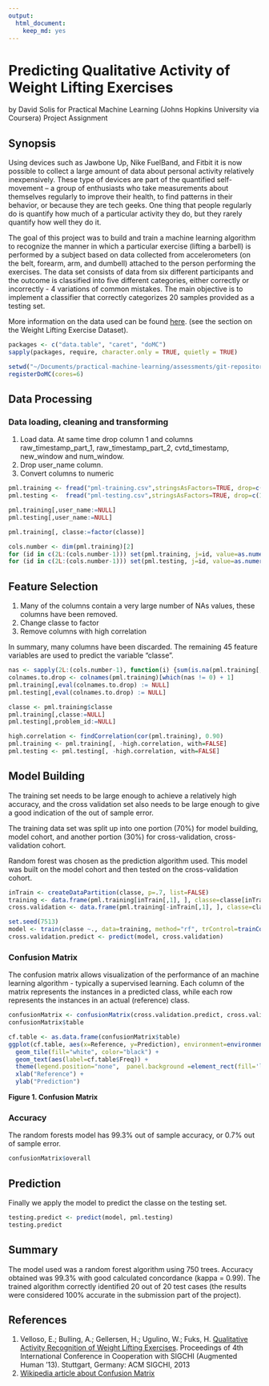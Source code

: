 ```yaml
---
output:
  html_document:
    keep_md: yes
---
```

# Predicting Qualitative Activity of Weight Lifting Exercises
by David Solis for Practical Machine Learning (Johns Hopkins University via Coursera) Project Assignment

## Synopsis
Using devices such as Jawbone Up, Nike FuelBand, and Fitbit it is now possible to collect a large amount of data about personal activity relatively inexpensively. These type of devices are part of the quantified self-movement – a group of enthusiasts who take measurements about themselves regularly to improve their health, to find patterns in their behavior, or because they are tech geeks. One thing that people regularly do is quantify how much of a particular activity they do, but they rarely quantify how well they do it. 

The goal of this project was to build and train a machine learning algorithm to recognize the manner in which a particular exercise (lifting a barbell) is performed by a subject based on data collected from accelerometers (on the belt, forearm, arm, and dumbell) attached to the person performing the exercises. The data set consists of data from six different participants and the outcome is classified into five different categories, either correctly or incorrectly - 4 variations of common mistakes. The main objective is to implement a classifier that correctly categorizes 20 samples provided as a testing set.

More information on the data used can be found [here](http://groupware.les.inf.puc-rio.br/har). (see the section on the Weight Lifting Exercise Dataset). 

```r
packages <- c("data.table", "caret", "doMC")
sapply(packages, require, character.only = TRUE, quietly = TRUE)

setwd("~/Documents/practical-machine-learning/assessments/git-repository")
registerDoMC(cores=6)
```

## Data Processing

### Data loading, cleaning and transforming
1. Load data. At same time drop column 1 and columns raw_timestamp_part_1, raw_timestamp_part_2,  cvtd_timestamp, new_window and num_window.
2. Drop user_name column. 
3. Convert columns to numeric

```r
pml.training <- fread("pml-training.csv",stringsAsFactors=TRUE, drop=c(1,3:7))
pml.testing <-  fread("pml-testing.csv",stringsAsFactors=TRUE, drop=c(1,3:7))

pml.training[,user_name:=NULL]
pml.testing[,user_name:=NULL]

pml.training[, classe:=factor(classe)]

cols.number <- dim(pml.training)[2]
for (id in c(2L:(cols.number-1))) set(pml.training, j=id, value=as.numeric(pml.training[[id]]))
for (id in c(2L:(cols.number-1))) set(pml.testing, j=id, value=as.numeric(pml.testing[[id]]))
```

## Feature Selection
1. Many of the columns contain a very large number of NAs values, these columns have been removed.  
2. Change classe to factor
3. Remove columns with high correlation

In summary, many columns have been discarded. The remaining 45 feature variables are used to predict the variable "classe".    

```r
nas <- sapply(2L:(cols.number-1), function(i) {sum(is.na(pml.training[,i, with=FALSE]))})
colnames.to.drop <- colnames(pml.training)[which(nas != 0) + 1]
pml.training[,eval(colnames.to.drop) := NULL]
pml.testing[,eval(colnames.to.drop) := NULL]

classe <- pml.training$classe
pml.training[,classe:=NULL]
pml.testing[,problem_id:=NULL]

high.correlation <- findCorrelation(cor(pml.training), 0.90)
pml.training <- pml.training[, -high.correlation, with=FALSE]
pml.testing <- pml.testing[, -high.correlation, with=FALSE]
```


## Model Building

The training set needs to be large enough to achieve a relatively high accuracy, and the cross validation set also needs to be large enough to give a good indication of the out of sample error.

The training data set was split up into one portion (70%) for model building, model cohort, and another portion (30%) for cross-validation, cross-validation cohort.

Random forest was chosen as the prediction algorithm used. This model was built on the model cohort and then tested on the cross-validation cohort.

```r
inTrain <- createDataPartition(classe, p=.7, list=FALSE)
training <- data.frame(pml.training[inTrain[,1], ], classe=classe[inTrain])
cross.validation <- data.frame(pml.training[-inTrain[,1], ], classe=classe[-inTrain])

set.seed(7513)
model <- train(classe ~., data=training, method="rf", trControl=trainControl(method="cv", verboseIter=TRUE, number=10), ntrees=750)
cross.validation.predict <- predict(model, cross.validation)
```


### Confusion Matrix
The confusion matrix allows visualization of the performance of an machine learning algorithm - typically a supervised learning. Each column of the matrix represents the instances in a predicted class, while each row represents the instances in an actual (reference) class.

```r
confusionMatrix <- confusionMatrix(cross.validation.predict, cross.validation$classe)
confusionMatrix$table

cf.table <- as.data.frame(confusionMatrix$table)
ggplot(cf.table, aes(x=Reference, y=Prediction), environment=environment()) +
  geom_tile(fill="white", color="black") +
  geom_text(aes(label=cf.table$Freq)) +
  theme(legend.position="none",  panel.background =element_rect(fill='lightblue') )+
  xlab("Reference") +                    
  ylab("Prediction") 
```
**Figure 1. Confusion Matrix**

### Accuracy  
The random forests model has 99.3% out of sample accuracy, or 0.7% out of sample error.

```r
confusionMatrix$overall
```

## Prediction
Finally we apply the model to predict the classe on the testing set.
```r
testing.predict <- predict(model, pml.testing)
testing.predict
```

## Summary
The model used was a random forest algorithm using 750 trees. Accuracy obtained was 99.3% with good calculated concordance (kappa = 0.99). The trained algorithm correctly identified 20 out of 20 test cases (the results were considered 100% accurate in the submission part of the project).

## References
1. Velloso, E.; Bulling, A.; Gellersen, H.; Ugulino, W.; Fuks, H. [Qualitative Activity Recognition of Weight Lifting Exercises](http://groupware.les.inf.puc-rio.br/work.jsf?p1=11201). Proceedings of 4th International Conference in Cooperation with SIGCHI (Augmented Human '13). Stuttgart, Germany: ACM SIGCHI, 2013
2. [Wikipedia article about Confusion Matrix](http://en.wikipedia.org/wiki/Confusion_matrix)
